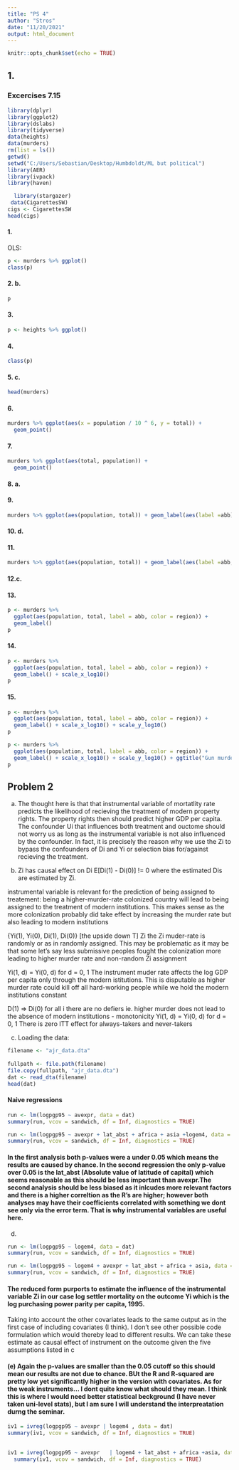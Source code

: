 ---
title: "PS 4"
author: "Stros"
date: "11/20/2021"
output: html_document
---

```{r setup, include=FALSE}
knitr::opts_chunk$set(echo = TRUE)
```



## 1.
### Excercises 7.15


```{r , include=TRUE}
library(dplyr)
library(ggplot2)
library(dslabs)
library(tidyverse)
data(heights)
data(murders)
rm(list = ls())
getwd()
setwd("C:/Users/Sebastian/Desktop/Humbdoldt/ML but political")
library(AER)
library(ivpack)
library(haven)

  library(stargazer)
 data(CigarettesSW)
cigs <- CigarettesSW
head(cigs)
```
#### 1.
OLS:



```{r , include=TRUE}
p <- murders %>% ggplot()
class(p)

```

#### 2. b.

```{r , include=TRUE}
p
```
#### 3.
```{r , include=TRUE}
p <- heights %>% ggplot()
```
#### 4.
```{r , include=TRUE}
class(p)
```
#### 5. c.
```{r , include=TRUE}
head(murders)
```
#### 6. 
```{r , include=TRUE}
murders %>% ggplot(aes(x = population / 10 ^ 6, y = total)) +
  geom_point()

```
#### 7.

```{r , include=TRUE}
murders %>% ggplot(aes(total, population)) +
  geom_point()


```
#### 8. a.
#### 9.

```{r , include=TRUE}
murders %>% ggplot(aes(population, total)) + geom_label(aes(label =abb))
```
#### 10. d.
#### 11.

```{r , include=TRUE}
murders %>% ggplot(aes(population, total)) + geom_label(aes(label =abb, ), color = "blue") 
```
#### 12.c.
#### 13.

```{r , include=TRUE}
p <- murders %>% 
  ggplot(aes(population, total, label = abb, color = region)) +
  geom_label() 
p

```
#### 14.


``` {r , include=TRUE}
p <- murders %>% 
  ggplot(aes(population, total, label = abb, color = region)) +
  geom_label() + scale_x_log10()
p
```
#### 15.

```{r , include=TRUE}
p <- murders %>% 
  ggplot(aes(population, total, label = abb, color = region)) +
  geom_label() + scale_x_log10() + scale_y_log10()
p
```
```{r , include=TRUE}
p <- murders %>% 
  ggplot(aes(population, total, label = abb, color = region)) +
  geom_label() + scale_x_log10() + scale_y_log10() + ggtitle("Gun murder data")
p
```
## Problem 2
(a) The thought here is that that instrumental variable of mortatlity rate predicts the likelihood of recieving the treatment of modern property rights. The property rights then should predict higher GDP per capita. The confounder Ui that influences both treatment and ouctome should not worry us as long as the instrumental variable is not also influenced by the confounder. In fact, it is precisely the reason why we use the Zi to bypass the confounders of Di and Yi or selection bias for/against recieving the treatment.

(b) Zi has causal effect on Di E[Di(1) - Di(0)] != 0
where the estimated Dis are estimated by Zi.

instrumental variable is relevant for the prediction of being assigned to treatement: being a higher-murder-rate colonized country will lead to being assigned to the treatment of modern institutions. This makes sense as the more colonization probably did take effect by increasing the murder rate but also leading to modern institutions

{Yi(1), Yi(0), Di(1), Di(0)} [the upside down T] Zi
the Zi muder-rate is randomly or as in randomly assigned. This may be problematic as it may be that some let's say less submissive peoples fought the colonization more leading to higher murder rate and non-random Zi assignment

Yi(1, d) = Yi(0, d) for d = 0, 1
The instrument muder rate affects the log GDP per capita only through the modern istitutions. This is disputable as higher murder rate could kill off all hard-working people while we hold the modern institutions constant

D(1) => Di(0) for all i
there are no defiers ie. higher murder does not lead to the absence of modern institutions - monotonicity
Yi(1, d) = Yi(0, d) for d = 0, 1
There is zero ITT effect for always-takers and never-takers



(c)
Loading the data:
```{r , include=TRUE}
filename <- "ajr_data.dta"
 
fullpath <- file.path(filename)
file.copy(fullpath, "ajr_data.dta")
dat <- read_dta(filename)
head(dat)

```
#### Naive regressions
```{r , include=TRUE}
run <- lm(logpgp95 ~ avexpr, data = dat)
summary(run, vcov = sandwich, df = Inf, diagnostics = TRUE)
```

```{r , include=TRUE}
run <- lm(logpgp95 ~ avexpr + lat_abst + africa + asia +logem4, data = dat)
summary(run, vcov = sandwich, df = Inf, diagnostics = TRUE)

```
#### In the first analysis both p-values were a under 0.05 which means the results are caused by chance. In the second regression the only p-value over 0.05 is the lat_abst (Absolute value of latitude of capital) which seems reasonable as this should be less important than avexpr.The second analysis should be less biased as it inlcudes more relevant factors and there is a higher correltion as the R's are higher; however both analyses may have their coefficients correlated with something we dont see only via the error term. That is why instrumental variables are useful here.
(d)
```{r , include=TRUE}
run <- lm(logpgp95 ~ logem4, data = dat)
summary(run, vcov = sandwich, df = Inf, diagnostics = TRUE)
```
```{r , include=TRUE}
run <- lm(logpgp95 ~ logem4 + avexpr + lat_abst + africa + asia, data = dat)
summary(run, vcov = sandwich, df = Inf, diagnostics = TRUE)

```
#### The reduced form purports to estimate the influence of the instrumental variable Zi in our case log settler mortality on the outcome Yi which is the log purchasing power parity per capita, 1995.
Taking into account the other covariates leads to the same output as in the first case of including covariates (I think). I don't see other possible code formulation which would thereby lead to different results. 
We can take these estimate as causal effect of instrument on the outcome given the five assumptions listed in c

#### (e) Again the p-values are smaller than the 0.05 cutoff so this should mean our results are not due to chance. BUt the R and R-squared are pretty low yet significantly higher in the version with covariates. As for the weak instruments... I dont quite know what should they mean. I think this is where I would need better statistical beckground (I have never taken uni-level stats), but I am sure I will understand the interpreatation durng the seminar.
```{r , include=TRUE}
iv1 = ivreg(logpgp95 ~ avexpr | logem4 , data = dat)
summary(iv1, vcov = sandwich, df = Inf, diagnostics = TRUE)
  
```

```{r , include=TRUE}
iv1 = ivreg(logpgp95 ~ avexpr   | logem4 + lat_abst + africa +asia, data = dat)
  summary(iv1, vcov = sandwich, df = Inf, diagnostics = TRUE)
```
